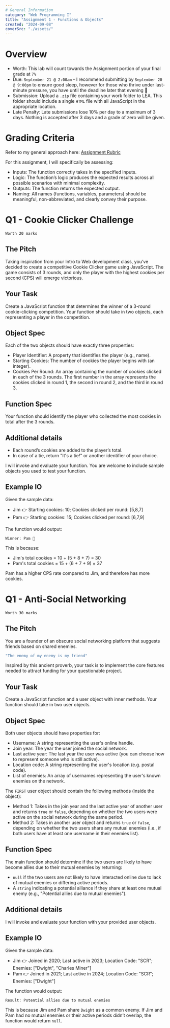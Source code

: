 ```yaml
---
# General Information
category: "Web Programming I"
title: "Assignment 1 - Functions & Objects"
created: "2024-09-08"
coverSrc: "./assets/"
---
```


# Overview

- Worth: This lab will count towards the Assignment portion of your final grade at `7%`
- Due: `September 21 @ 2:00am` - I recommend submitting by `September 20 @ 9:00pm` to ensure good sleep, however for those who thrive under last-minute pressure, you have until the deadline later that evening 👀
- Submission: Upload a `.zip` file containing your work folder to LEA. This folder should include a single `HTML` file with all JavaScript in the appropriate location.
- Late Penalty: Late submissions lose 10% per day to a maximum of 3 days. Nothing is accepted after 3 days and a grade of zero will be given.

# Grading Criteria

Refer to my general approach here: [Assignment Rubric](https://www.elizabethpoggie.com/notes/john-abbott-college/admin_rubric)

For this assignment, I will specifically be assessing:

- Inputs: The function correctly takes in the specified inputs.
- Logic: The function’s logic produces the expected results across all possible scenarios with minimal complexity.
- Outputs: The function returns the expected output.
- Naming: All names (functions, variables, parameters) should be meaningful, non-abbreviated, and clearly convey their purpose.

# Q1 - Cookie Clicker Challenge

`Worth 20 marks`

## The Pitch

Taking inspiration from your Intro to Web development class, you’ve decided to create a competitive Cookie Clicker game using JavaScript. The game consists of 3 rounds, and only the player with the highest cookies per second (CPS) will emerge victorious.

## Your Task

Create a JavaScript function that determines the winner of a 3-round cookie-clicking competition. Your function should take in two objects, each representing a player in the competition.

## Object Spec

Each of the two objects should have exactly three properties:

- Player Identifier: A property that identifies the player (e.g., name).
- Starting Cookies: The number of cookies the player begins with (an integer).
- Cookies Per Round: An array containing the number of cookies clicked in each of the 3 rounds. The first number in the array represents the cookies clicked in round 1, the second in round 2, and the third in round 3.

## Function Spec

Your function should identify the player who collected the most cookies in total after the 3 rounds.

## Additional details

- Each round’s cookies are added to the player’s total.
- In case of a tie, return "It's a tie!" or another identifier of your choice.

I will invoke and evaluate your function. You are welcome to include sample objects you used to test your function.

## Example IO

Given the sample data:

- Jim 👉 Starting cookies: 10; Cookies clicked per round: [5,8,7]
- Pam 👉 Starting cookies: 15; Cookies clicked per round: [6,7,9]

The function would output:

```text
Winner: Pam 🎉
```

This is because:

- Jim's total cookies = 10 + (5 + 8 + 7) = 30
- Pam's total cookies = 15 + (6 + 7 + 9) = 37

Pam has a higher CPS rate compared to Jim, and therefore has more cookies.

# Q1 - Anti-Social Networking

`Worth 30 marks`

## The Pitch

You are a founder of an obscure social networking platform that suggests friends based on shared enemies.

```cs
"The enemy of my enemy is my friend"
```

Inspired by this ancient proverb, your task is to implement the core features needed to attract funding for your questionable project.

## Your Task

Create a JavaScript function and a user object with inner methods. Your function should take in two user objects.

## Object Spec

Both user objects should have properties for:

- Username: A string representing the user's online handle.
- Join year: The year the user joined the social network.
- Last active year: The last year the user was active (you can choose how to represent someone who is still active).
- Location code: A string representing the user's location (e.g. postal code).
- List of enemies: An array of usernames representing the user's known enemies on the network.

The `FIRST` user object should contain the following methods (inside the object):

- Method 1: Takes in the join year and the last active year of another user and returns `true` or `false`, depending on whether the two users were active on the social network during the same period.
- Method 2: Takes in another user object and returns `true` or `false`, depending on whether the two users share any mutual enemies (i.e., if both users have at least one username in their enemies list).

## Function Spec

The main function should determine if the two users are likely to have become allies due to their mutual enemies by returning:

- `null` if the two users are not likely to have interacted online due to lack of mutual enemies or differing active periods.
- A `string` indicating a potential alliance if they share at least one mutual enemy (e.g., "Potential allies due to mutual enemies").

## Additional details

I will invoke and evaluate your function with your provided user objects.

## Example IO

Given the sample data:

- Jim 👉 Joined in 2020; Last active in 2023; Location Code: "SCR"; Enemies: ["Dwight", "Charles Miner"]
- Pam 👉 Joined in 2021; Last active in 2024; Location Code: "SCR"; Enemies: ["Dwight"]

The function would output:

```text
Result: Potential allies due to mutual enemies
```

This is because Jim and Pam share `Dwight` as a common enemy. If Jim and Pam had no mutual enemies or their active periods didn’t overlap, the function would return `null`.
